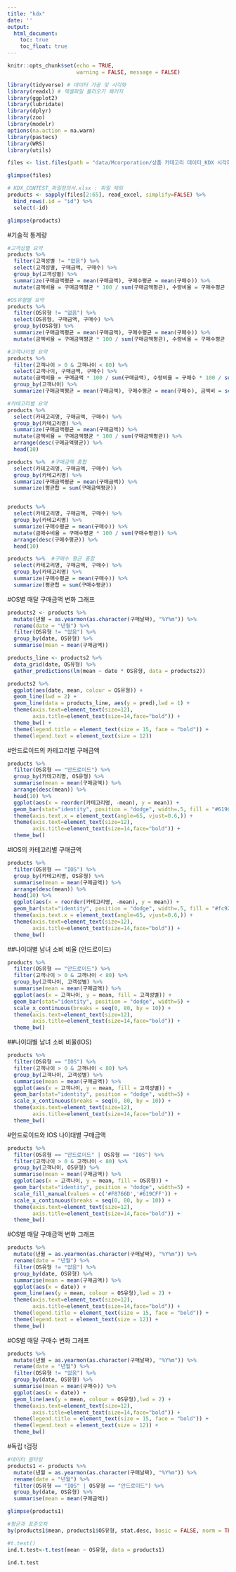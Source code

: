 ```yaml
---
title: "kdx"
date: ''
output:
  html_document:
    toc: true
    toc_float: true
---
```


```r
knitr::opts_chunk$set(echo = TRUE,
                      warning = FALSE, message = FALSE)
```

```r
library(tidyverse) # 데이터 가공 및 시각화
library(readxl) # 엑셀파일 불러오기 패키지
library(ggplot2)
library(lubridate)
library(dplyr)
library(zoo)
library(modelr)
options(na.action = na.warn)
library(pastecs)
library(WRS)
library(utils)
```


```r
files <- list.files(path = "data/Mcorporation/상품 카테고리 데이터_KDX 시각화 경진대회 Only/", pattern = "*.xlsx", full.names = TRUE) # 다중 엑셀파일 불러오기

glimpse(files)
```

```r
# KDX_CONTEST_파일정의서.xlsx : 파일 제외
products <- sapply(files[2:65], read_excel, simplify=FALSE) %>% 
  bind_rows(.id = "id") %>% 
  select(-id)

glimpse(products)
```

#기술적 통계량
```r
#고객성별 요약
products %>%
  filter(고객성별 != "없음") %>%
  select(고객성별, 구매금액, 구매수) %>%
  group_by(고객성별) %>%
  summarize(구매금액평균 = mean(구매금액), 구매수평균 = mean(구매수)) %>%
  mutate(금액비율 = 구매금액평균 * 100 / sum(구매금액평균), 수량비율 = 구매수평균 * 100 / sum(구매수평균))

#OS유형별 요약
products %>%
  filter(OS유형 != "없음") %>%
  select(OS유형, 구매금액, 구매수) %>%
  group_by(OS유형) %>%
  summarize(구매금액평균 = mean(구매금액), 구매수평균 = mean(구매수)) %>%
  mutate(금액비율 = 구매금액평균 * 100 / sum(구매금액평균), 수량비율 = 구매수평균 * 100 / sum(구매수평균))

#고객나이별 요약
products %>%
  filter(고객나이 > 0 & 고객나이 < 80) %>%
  select(고객나이, 구매금액, 구매수) %>%
  mutate(금액비율 = 구매금액 * 100 / sum(구매금액), 수량비율 = 구매수 * 100 / sum(구매수)) %>%
  group_by(고객나이) %>%
  summarize(구매금액평균 = mean(구매금액), 구매수평균 = mean(구매수), 금액비 = sum(금액비율), 수량비 = sum(수량비율))

#카테고리별 요약
products %>%
  select(카테고리명, 구매금액, 구매수) %>%
  group_by(카테고리명) %>%
  summarize(구매금액평균 = mean(구매금액)) %>%
  mutate(금액비율 = 구매금액평균 * 100 / sum(구매금액평균)) %>%
  arrange(desc(구매금액평균)) %>%
  head(10)

products %>%  #구매금액 총합
  select(카테고리명, 구매금액, 구매수) %>%
  group_by(카테고리명) %>%
  summarize(구매금액평균 = mean(구매금액)) %>%
  summarize(평균합 = sum(구매금액평균))


products %>%
  select(카테고리명, 구매금액, 구매수) %>%
  group_by(카테고리명) %>%
  summarize(구매수평균 = mean(구매수)) %>%
  mutate(금매수비율 = 구매수평균 * 100 / sum(구매수평균)) %>%
  arrange(desc(구매수평균)) %>%
  head(10)

products %>%  #구매수 평균 총합
  select(카테고리명, 구매금액, 구매수) %>%
  group_by(카테고리명) %>%
  summarize(구매수평균 = mean(구매수)) %>%
  summarize(평균합 = sum(구매수평균))
```


#OS별 매달 구매금액 변화 그래프
```r
products2 <- products %>% 
  mutate(년월 = as.yearmon(as.character(구매날짜), "%Y%m")) %>%
  rename(date = "년월") %>%
  filter(OS유형 != "없음") %>%
  group_by(date, OS유형) %>%
  summarise(mean = mean(구매금액))

products_line <- products2 %>% 
  data_grid(date, OS유형) %>%
  gather_predictions(lm(mean ~ date * OS유형, data = products2))

products2 %>%
  ggplot(aes(date, mean, colour = OS유형)) +
  geom_line(lwd = 2) +
  geom_line(data = products_line, aes(y = pred),lwd = 1) +
  theme(axis.text=element_text(size=12),
        axis.title=element_text(size=14,face="bold")) +
  theme_bw() +
  theme(legend.title = element_text(size = 15, face = "bold")) +
  theme(legend.text = element_text(size = 12))
```

#안드로이드의 카테고리별 구매금액
```r
products %>%
  filter(OS유형 == "안드로이드") %>%
  group_by(카테고리명, OS유형) %>%
  summarise(mean = mean(구매금액)) %>%
  arrange(desc(mean)) %>%
  head(10) %>%
  ggplot(aes(x = reorder(카테고리명, -mean), y = mean)) +
  geom_bar(stat="identity", position = "dodge", width=.5, fill = "#619CFF") + 
  theme(axis.text.x = element_text(angle=65, vjust=0.6,)) + 
  theme(axis.text=element_text(size=12),
        axis.title=element_text(size=14,face="bold")) +
  theme_bw()
```

#IOS의 카테고리별 구매금액
```r
products %>%
  filter(OS유형 == "IOS") %>%
  group_by(카테고리명, OS유형) %>%
  summarise(mean = mean(구매금액)) %>%
  arrange(desc(mean)) %>%
  head(10) %>%
  ggplot(aes(x = reorder(카테고리명, -mean), y = mean)) +
  geom_bar(stat="identity", position = "dodge", width=.5, fill = "#fc9272") + 
  theme(axis.text.x = element_text(angle=65, vjust=0.6,)) + 
  theme(axis.text=element_text(size=12),
        axis.title=element_text(size=14,face="bold")) +
  theme_bw()
```

##나이대별 남녀 소비 비율 (안드로이드)
```r
products %>%
  filter(OS유형 == "안드로이드") %>%
  filter(고객나이 > 0 & 고객나이 < 80) %>%
  group_by(고객나이, 고객성별) %>%
  summarise(mean = mean(구매금액)) %>%
  ggplot(aes(x = 고객나이, y = mean, fill = 고객성별)) +
  geom_bar(stat="identity", position = "dodge", width=5) + 
  scale_x_continuous(breaks = seq(0, 80, by = 10)) +
  theme(axis.text=element_text(size=12),
        axis.title=element_text(size=14,face="bold")) +
  theme_bw()

```

##나이대별 남녀 소비 비율(IOS)
```r
products %>%
  filter(OS유형 == "IOS") %>%
  filter(고객나이 > 0 & 고객나이 < 80) %>%
  group_by(고객나이, 고객성별) %>%
  summarise(mean = mean(구매금액)) %>%
  ggplot(aes(x = 고객나이, y = mean, fill = 고객성별)) +
  geom_bar(stat="identity", position = "dodge", width=5) + 
  scale_x_continuous(breaks = seq(0, 80, by = 10)) +
  theme(axis.text=element_text(size=12),
        axis.title=element_text(size=14,face="bold")) +
  theme_bw()
```

#안드로이드와 IOS 나이대별 구매금액
```r
products %>%
  filter(OS유형 == "안드로이드" | OS유형 == "IOS") %>%
  filter(고객나이 > 0 & 고객나이 < 80) %>%
  group_by(고객나이, OS유형) %>%
  summarise(mean = mean(구매금액)) %>%
  ggplot(aes(x = 고객나이, y = mean, fill = OS유형)) +
  geom_bar(stat="identity", position = "dodge", width=5) + 
  scale_fill_manual(values = c('#F8766D','#619CFF')) +
  scale_x_continuous(breaks = seq(0, 80, by = 10)) +
  theme(axis.text=element_text(size=12),
        axis.title=element_text(size=14,face="bold")) +
  theme_bw()
```

#OS별 매달 구매금액 변화 그래프
```r
products %>% 
  mutate(년월 = as.yearmon(as.character(구매날짜), "%Y%m")) %>%
  rename(date = "년월") %>%
  filter(OS유형 != "없음") %>%
  group_by(date, OS유형) %>%
  summarise(mean = mean(구매금액)) %>%
  ggplot(aes(x = date)) +
  geom_line(aes(y = mean, colour = OS유형),lwd = 2) +
  theme(axis.text=element_text(size=12),
        axis.title=element_text(size=14,face="bold")) +
  theme(legend.title = element_text(size = 15, face = "bold")) +
  theme(legend.text = element_text(size = 12)) +
  theme_bw()

```

#OS별 매달 구매수 변화 그래프
```r
products %>% 
  mutate(년월 = as.yearmon(as.character(구매날짜), "%Y%m")) %>%
  rename(date = "년월") %>%
  filter(OS유형 != "없음") %>%
  group_by(date, OS유형) %>%
  summarise(mean = mean(구매수)) %>%
  ggplot(aes(x = date)) +
  geom_line(aes(y = mean, colour = OS유형),lwd = 2) +
  theme(axis.text=element_text(size=12),
        axis.title=element_text(size=14,face="bold")) +
  theme(legend.title = element_text(size = 15, face = "bold")) +
  theme(legend.text = element_text(size = 12)) + 
  theme_bw()
```








#독립 t검정
```r
#데이터 필터링
products1 <- products %>%
  mutate(년월 = as.yearmon(as.character(구매날짜), "%Y%m")) %>%
  rename(date = "년월") %>%
  filter(OS유형 == "IOS" | OS유형 == "안드로이드") %>%
  group_by(date, OS유형) %>%
  summarise(mean = mean(구매금액))

glimpse(products1)

#평균과 표준오차
by(products1$mean, products1$OS유형, stat.desc, basic = FALSE, norm = TRUE)

#t.test()
ind.t.test<-t.test(mean ~ OS유형, data = products1)

ind.t.test
```





